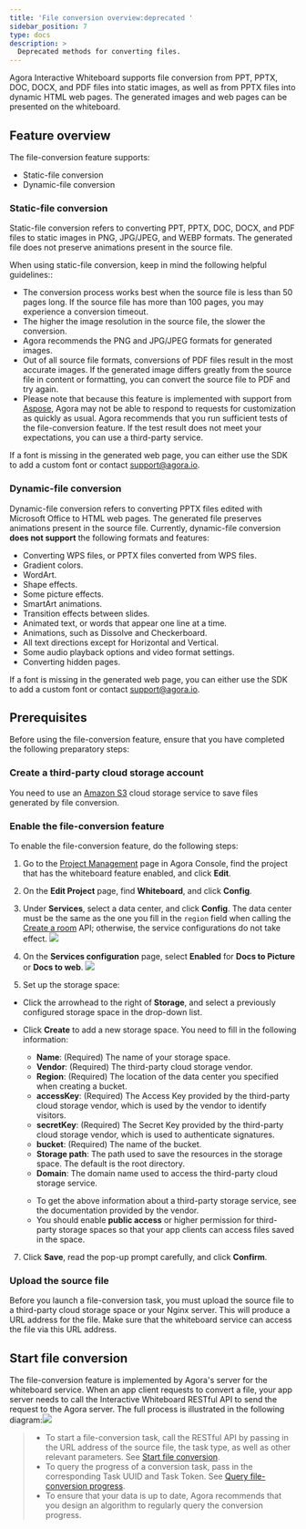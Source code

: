 ```yaml
---
title: 'File conversion overview:deprecated '
sidebar_position: 7
type: docs
description: >
  Deprecated methods for converting files. 
---
```


Agora Interactive Whiteboard supports file conversion from PPT, PPTX, DOC, DOCX, and PDF files into static images, as well as from PPTX files into dynamic HTML web pages. The generated images and web pages can be presented on the whiteboard.

## Feature overview

The file-conversion feature supports:

- Static-file conversion
- Dynamic-file conversion

### Static-file conversion

Static-file conversion refers to converting PPT, PPTX, DOC, DOCX, and PDF files to static images in PNG, JPG/JPEG, and WEBP formats. The generated file does not preserve animations present in the source file.

When using static-file conversion, keep in mind the following helpful guidelines::

-  The conversion process works best when the source file is less than 50 pages long. If the source file has more than 100 pages, you may experience a conversion timeout.  
- The higher the image resolution in the source file, the slower the conversion.
- Agora recommends the PNG and JPG/JPEG formats for generated images.
- Out of all source file formats, conversions of PDF files result in the most accurate images. If the generated image differs greatly from the source file in content or formatting, you can convert the source file to PDF and try again.
- Please note that because this feature is implemented with support from [Aspose](https://www.aspose.app/), Agora may not be able to respond to requests for customization as quickly as usual.  Agora recommends that you run sufficient tests of the file-conversion feature. If the test result does not meet your expectations, you can use a third-party service.

<div class="alert info">If a font is missing in the generated web page, you can either use the SDK to add a custom font or contact <a href="mailto:support@agora.io">support@agora.io</a >.</div>

### Dynamic-file conversion

Dynamic-file conversion refers to converting PPTX files edited with Microsoft Office to HTML web pages. The generated file preserves animations present in the source file. 
Currently, dynamic-file conversion **does not support** the following formats and features:

- Converting WPS files, or PPTX files converted from WPS files.
- Gradient colors.
- WordArt.
- Shape effects.
- Some picture effects.
- SmartArt animations.
- Transition effects between slides.
- Animated text, or words that appear one line at a time.
- Animations, such as Dissolve and Checkerboard. 
- All text directions except for Horizontal and Vertical.
- Some audio playback options and video format settings.
- Converting hidden pages.

<div class="alert info">If a font is missing in the generated web page, you can either use the SDK to add a custom font or contact <a href="mailto:support@agora.io">support@agora.io</a >.</div>

## Prerequisites

Before using the file-conversion feature, ensure that you have completed the following preparatory steps:

### Create a third-party cloud storage account

You need to use an [Amazon S3](https://aws.amazon.com/s3/?nc2=h_m1) cloud storage service to save files generated by file conversion.   

### Enable the file-conversion feature

To enable the file-conversion feature, do the following steps:

1. Go to the [Project Management](https://console.agora.io/projects) page in Agora Console, find the project that has the whiteboard feature enabled, and click **Edit**.

2. On the **Edit Project** page, find **Whiteboard**, and click **Config**.

3. Under **Services**, select a data center, and click **Config**. The data center must be the same as the one you fill in the `region` field when calling the [Create a room](/interactive-whiteboard/reference/whiteboard-api/room-management#create-a-room-post) API; otherwise, the service configurations do not take effect.
  ![](https://web-cdn.agora.io/docs-files/1658998783322)

4. On the **Services configuration** page, select **Enabled** for **Docs to Picture** or **Docs to web**.
     ![](https://web-cdn.agora.io/docs-files/1637660984577)

5. Set up the storage space:
- Click the arrowhead to the right of **Storage**, and select a previously configured storage space in the drop-down list.
- Click **Create** to add a new storage space. You need to fill in the following information:
   - **Name**: (Required) The name of your storage space.
   - **Vendor**: (Required) The third-party cloud storage vendor. 
   - **Region**: (Required) The location of the data center you specified when creating a bucket.
   - **accessKey**: (Required) The Access Key provided by the third-party cloud storage vendor, which is used by the vendor to identify visitors.
   - **secretKey**: (Required) The Secret Key provided by the third-party cloud storage vendor, which is used to authenticate signatures.
   - **bucket**: (Required) The name of the bucket.
   - **Storage path**: The path used to save the resources in the storage space. The default is the root directory.
   - **Domain**: The domain name used to access the third-party cloud storage service. 

   <div class="alert note">
   	 <ul>
    <li>To get the above information about a third-party storage service, see the documentation provided by the vendor.</li>
   	<li>You should enable <b>public access</b> or higher permission for third-party storage spaces so that your app clients can access files saved in the space.</li>
   	 </ul>
   </div>

7. Click **Save**, read the pop-up prompt carefully, and click **Confirm**.

### Upload the source file

Before you launch a file-conversion task, you must upload the source file to a third-party cloud storage space or your Nginx server. This will produce a URL address for the file. Make sure that the whiteboard service can access the file via this URL address.

## Start file conversion

The file-conversion feature is implemented by Agora's server for the whiteboard service. When an app client requests to convert a file, your app server needs to call the Interactive Whiteboard RESTful API to send the request to the Agora server. The full process is illustrated in the following diagram:![](https://web-cdn.agora.io/docs-files/1618477596512)

> - To start a file-conversion task, call the RESTful API by passing in the URL address of the source file, the task type, as well as other relevant parameters. See [Start file conversion](/interactive-whiteboard/reference/whiteboard-api/file-conversion-deprecated#start-file-conversion-post).
> - To query the progress of a conversion task, pass in the corresponding Task UUID and Task Token. See [Query file-conversion progress](/interactive-whiteboard/reference/whiteboard-api/file-conversion-deprecated#query-file-conversion-progress-get).
> - To ensure that your data is up to date, Agora recommends that you design an algorithm to regularly query the conversion progress.